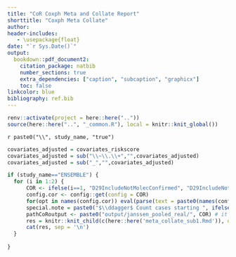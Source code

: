 ```yaml
---
title: "CoR Coxph Meta and Collate Report"
shorttitle: "Coxph Meta Collate"
author:
header-includes:
   - \usepackage{float}
date: "`r Sys.Date()`"
output:
  bookdown::pdf_document2:
    citation_package: natbib
    number_sections: true
    extra_dependencies: ["caption", "subcaption", "graphicx"]
    toc: false
linkcolor: blue
bibliography: ref.bib
---
```


```r
renv::activate(project = here::here(".."))    
source(here::here("..", "_common.R"), local = knitr::knit_global())
```


\counterwithin{table}{section}
\counterwithin{figure}{section}

\clearpage

<!-- these latex variables are used in report_sub -->
\newif\ifCOVE
\newif\ifENSEMBLE
`r paste0("\\", study_name, "true")` 



```r

covariates_adjusted = covariates_riskscore
covariates_adjusted = sub("\\~\\.\\+","",covariates_adjusted)
covariates_adjusted = sub("_","",covariates_adjusted)

if (study_name=="ENSEMBLE") {
  for (i in 1:2) {
      COR <- ifelse(i==1, "D29IncludeNotMolecConfirmed", "D29IncludeNotMolecConfirmedstart1")
      config.cor <- config::get(config = COR)
      for(opt in names(config.cor)) eval(parse(text = paste0(names(config.cor[opt])," <- config.cor[[opt]]")))
      special.note = paste0("$\\ddagger$ Count cases starting ", ifelse(i==1,7,1), " days post Day 29.")
      pathCoRoutput <- paste0("output/janssen_pooled_real/", COR) # it does not matter which TRIAL we use here
      res = knitr::knit_child(c(here::here('meta_collate_sub1.Rmd')), quiet = TRUE)
      cat(res, sep = '\n')
  }
  
}

```




\begin{figure}[H]
  \center
  \includegraphics[width=6in]{output/meta_controlled_ve_curves_bindSpike.pdf}
  \caption{Controlled VE curves. ENSEMBLE count cases starting 1 days post Day 29, COVE count cases starting 7 days post Day 57.}
\end{figure}

\clearpage

\begin{figure}
  \center
  \includegraphics[width=6in]{output/meta_controlled_ve_curves_bindRBD.pdf}
  \caption{Controlled VE curves. ENSEMBLE count cases starting 1 days post Day 29, COVE count cases starting 7 days post Day 57.}
\end{figure}

\clearpage

\begin{figure}
  \center
  \includegraphics[width=6in]{output/meta_controlled_ve_curves_pseudoneutid50.pdf}
  \caption{Controlled VE curves. ENSEMBLE count cases starting 1 days post Day 29, COVE count cases starting 7 days post Day 57.}
\end{figure}





